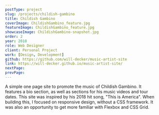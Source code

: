 ```yaml
---
postType: project
slug: /projects/childish-gambino
title: Childish Gambino
coverImage: ChildishGambino_feature.jpg
featureImage: ChildishGambino_feature.jpg
showcaseImage: ChildishGambino-snapshot.jpg
order: 2
year: 2018
role: Web Designer
client: Personal Project
work: [Design, Development]
github: https://github.com/will-decker/music-artist-site
link: https://will-decker.github.io/music-artist-site/
nextPage:
prevPage:
---
```


A simple one page site to promote the music of Childish Gambino. It features a bio section, as well as sections for his music videos and tour dates. This site was inspired by his 2018 hit song, "This is America". When building this, I focused on responsive design, without a CSS framework. It was also an opportunity to get more familiar with Flexbox and CSS Grid.
